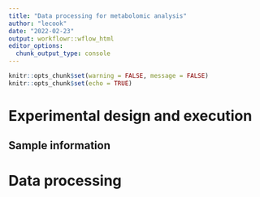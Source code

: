 ```yaml
---
title: "Data processing for metabolomic analysis"
author: "lecook"
date: "2022-02-23"
output: workflowr::wflow_html
editor_options:
  chunk_output_type: console
---
```


```r
knitr::opts_chunk$set(warning = FALSE, message = FALSE) 
knitr::opts_chunk$set(echo = TRUE)
```

# Experimental design and execution
## Sample information

# Data processing
